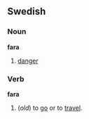 ==Swedish==
===Noun===
'''fara'''
#[[danger]]

===Verb===
'''fara'''
#(''old'') to [[go]] or to [[travel]].